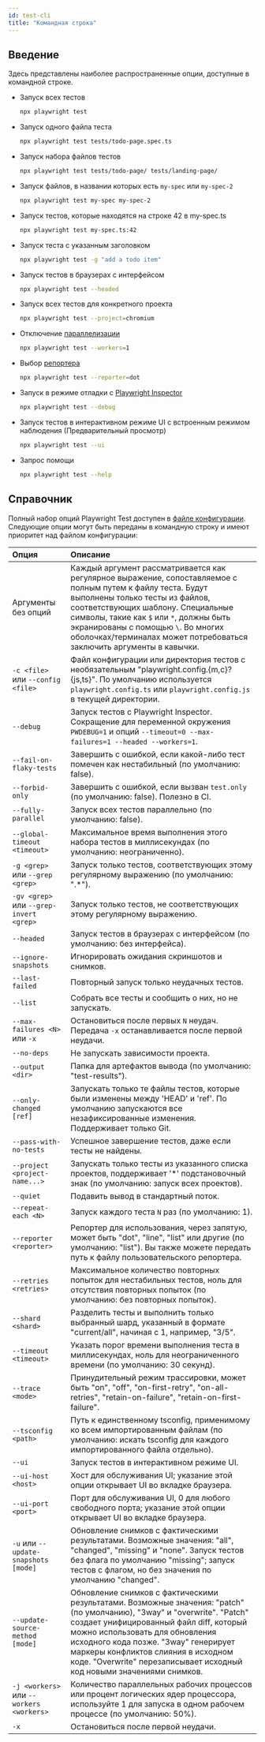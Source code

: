 ```yaml
---
id: test-cli
title: "Командная строка"
---
```


## Введение

Здесь представлены наиболее распространенные опции, доступные в командной строке.
- Запуск всех тестов
  
  ```bash
  npx playwright test
  ```
  
- Запуск одного файла теста
  
  ```bash
  npx playwright test tests/todo-page.spec.ts
  ```
  
- Запуск набора файлов тестов
  
  ```bash
  npx playwright test tests/todo-page/ tests/landing-page/
  ```
  
- Запуск файлов, в названии которых есть `my-spec` или `my-spec-2`
  
  ```bash
  npx playwright test my-spec my-spec-2
  ```
  
- Запуск тестов, которые находятся на строке 42 в my-spec.ts
  
  ```bash
  npx playwright test my-spec.ts:42
  ```
  
- Запуск теста с указанным заголовком
  
  ```bash
  npx playwright test -g "add a todo item"
  ```
  
- Запуск тестов в браузерах с интерфейсом
  
  ```bash
  npx playwright test --headed
  ```
  
- Запуск всех тестов для конкретного проекта
  
  ```bash
  npx playwright test --project=chromium
  ```
  
- Отключение [параллелизации](./test-parallel.mdx)
  
  ```bash
  npx playwright test --workers=1
  ```
  
- Выбор [репортера](./test-reporters.mdx)
  
  ```bash
  npx playwright test --reporter=dot
  ```
  
- Запуск в режиме отладки с [Playwright Inspector](./debug.mdx)
  
  ```bash
  npx playwright test --debug
  ```
  
- Запуск тестов в интерактивном режиме UI с встроенным режимом наблюдения (Предварительный просмотр)
  
  ```bash
  npx playwright test --ui
  ```
  
- Запрос помощи
  
  ```bash
  npx playwright test --help
  ```
  
## Справочник

Полный набор опций Playwright Test доступен в [файле конфигурации](./test-use-options.mdx). Следующие опции могут быть переданы в командную строку и имеют приоритет над файлом конфигурации:

<!-- // Note: packages/playwright/src/program.ts is the source of truth. -->

| Опция | Описание |
| :- | :- |
| Аргументы без опций | Каждый аргумент рассматривается как регулярное выражение, сопоставляемое с полным путем к файлу теста. Будут выполнены только тесты из файлов, соответствующих шаблону. Специальные символы, такие как `$` или `*`, должны быть экранированы с помощью `\`. Во многих оболочках/терминалах может потребоваться заключить аргументы в кавычки. |
| `-c <file>` или `--config <file>` | Файл конфигурации или директория тестов с необязательным "playwright.config.&#123;m,c&#125;?&#123;js,ts&#125;". По умолчанию используется `playwright.config.ts` или `playwright.config.js` в текущей директории. |
| `--debug` | Запуск тестов с Playwright Inspector. Сокращение для переменной окружения `PWDEBUG=1` и опций `--timeout=0 --max-failures=1 --headed --workers=1`. |
| `--fail-on-flaky-tests` | Завершить с ошибкой, если какой-либо тест помечен как нестабильный (по умолчанию: false). |
| `--forbid-only` | Завершить с ошибкой, если вызван `test.only` (по умолчанию: false). Полезно в CI. |
| `--fully-parallel` | Запуск всех тестов параллельно (по умолчанию: false). |
| `--global-timeout <timeout>` | Максимальное время выполнения этого набора тестов в миллисекундах (по умолчанию: неограниченно). |
| `-g <grep>` или `--grep <grep>` | Запуск только тестов, соответствующих этому регулярному выражению (по умолчанию: ".*"). |
| `-gv <grep>` или `--grep-invert <grep>` | Запуск только тестов, не соответствующих этому регулярному выражению. |
| `--headed` | Запуск тестов в браузерах с интерфейсом (по умолчанию: без интерфейса). |
| `--ignore-snapshots` | Игнорировать ожидания скриншотов и снимков. |
| `--last-failed` | Повторный запуск только неудачных тестов. |
| `--list` | Собрать все тесты и сообщить о них, но не запускать. |
| `--max-failures <N>` или `-x` | Остановиться после первых `N` неудач. Передача `-x` останавливается после первой неудачи. |
| `--no-deps` | Не запускать зависимости проекта. |
| `--output <dir>` | Папка для артефактов вывода (по умолчанию: "test-results"). |
| `--only-changed [ref]` | Запускать только те файлы тестов, которые были изменены между 'HEAD' и 'ref'. По умолчанию запускаются все незафиксированные изменения. Поддерживает только Git. |
| `--pass-with-no-tests` | Успешное завершение тестов, даже если тесты не найдены. |
| `--project <project-name...>` | Запускать только тесты из указанного списка проектов, поддерживает '*' подстановочный знак (по умолчанию: запуск всех проектов). |
| `--quiet` | Подавить вывод в стандартный поток. |
| `--repeat-each <N>` | Запуск каждого теста `N` раз (по умолчанию: 1). |
| `--reporter <reporter>` | Репортер для использования, через запятую, может быть "dot", "line", "list" или другие (по умолчанию: "list"). Вы также можете передать путь к файлу пользовательского репортера. |
| `--retries <retries>` | Максимальное количество повторных попыток для нестабильных тестов, ноль для отсутствия повторных попыток (по умолчанию: без повторных попыток). |
| `--shard <shard>` | Разделить тесты и выполнить только выбранный шард, указанный в формате "current/all", начиная с 1, например, "3/5". |
| `--timeout <timeout>` | Указать порог времени выполнения теста в миллисекундах, ноль для неограниченного времени (по умолчанию: 30 секунд). |
| `--trace <mode>` | Принудительный режим трассировки, может быть "on", "off", "on-first-retry", "on-all-retries", "retain-on-failure", "retain-on-first-failure". |
| `--tsconfig <path>` | Путь к единственному tsconfig, применимому ко всем импортированным файлам (по умолчанию: искать tsconfig для каждого импортированного файла отдельно). |
| `--ui` | Запуск тестов в интерактивном режиме UI. |
| `--ui-host <host>` | Хост для обслуживания UI; указание этой опции открывает UI во вкладке браузера. |
| `--ui-port <port>` | Порт для обслуживания UI, 0 для любого свободного порта; указание этой опции открывает UI во вкладке браузера. |
| `-u` или `--update-snapshots [mode]` | Обновление снимков с фактическими результатами. Возможные значения: "all", "changed", "missing" и "none". Запуск тестов без флага по умолчанию "missing"; запуск тестов с флагом, но без значения по умолчанию "changed". |
| `--update-source-method [mode]` | Обновление снимков с фактическими результатами. Возможные значения: "patch" (по умолчанию), "3way" и "overwrite". "Patch" создает унифицированный файл diff, который можно использовать для обновления исходного кода позже. "3way" генерирует маркеры конфликтов слияния в исходном коде. "Overwrite" перезаписывает исходный код новыми значениями снимков.|
| `-j <workers>` или `--workers <workers>` | Количество параллельных рабочих процессов или процент логических ядер процессора, используйте 1 для запуска в одном рабочем процессе (по умолчанию: 50%). |
| `-x` | Остановиться после первой неудачи. |


[Accessibility]: /api/class-accessibility.mdx "Accessibility"
[Android]: /api/class-android.mdx "Android"
[AndroidDevice]: /api/class-androiddevice.mdx "AndroidDevice"
[AndroidInput]: /api/class-androidinput.mdx "AndroidInput"
[AndroidSocket]: /api/class-androidsocket.mdx "AndroidSocket"
[AndroidWebView]: /api/class-androidwebview.mdx "AndroidWebView"
[APIRequest]: /api/class-apirequest.mdx "APIRequest"
[APIRequestContext]: /api/class-apirequestcontext.mdx "APIRequestContext"
[APIResponse]: /api/class-apiresponse.mdx "APIResponse"
[APIResponseAssertions]: /api/class-apiresponseassertions.mdx "APIResponseAssertions"
[Browser]: /api/class-browser.mdx "Browser"
[BrowserContext]: /api/class-browsercontext.mdx "BrowserContext"
[BrowserServer]: /api/class-browserserver.mdx "BrowserServer"
[BrowserType]: /api/class-browsertype.mdx "BrowserType"
[CDPSession]: /api/class-cdpsession.mdx "CDPSession"
[Clock]: /api/class-clock.mdx "Clock"
[ConsoleMessage]: /api/class-consolemessage.mdx "ConsoleMessage"
[Coverage]: /api/class-coverage.mdx "Coverage"
[Dialog]: /api/class-dialog.mdx "Dialog"
[Download]: /api/class-download.mdx "Download"
[Electron]: /api/class-electron.mdx "Electron"
[ElectronApplication]: /api/class-electronapplication.mdx "ElectronApplication"
[ElementHandle]: /api/class-elementhandle.mdx "ElementHandle"
[FileChooser]: /api/class-filechooser.mdx "FileChooser"
[Frame]: /api/class-frame.mdx "Frame"
[FrameLocator]: /api/class-framelocator.mdx "FrameLocator"
[GenericAssertions]: /api/class-genericassertions.mdx "GenericAssertions"
[JSHandle]: /api/class-jshandle.mdx "JSHandle"
[Keyboard]: /api/class-keyboard.mdx "Keyboard"
[Locator]: /api/class-locator.mdx "Locator"
[LocatorAssertions]: /api/class-locatorassertions.mdx "LocatorAssertions"
[Logger]: /api/class-logger.mdx "Logger"
[Mouse]: /api/class-mouse.mdx "Mouse"
[Page]: /api/class-page.mdx "Page"
[PageAssertions]: /api/class-pageassertions.mdx "PageAssertions"
[Playwright]: /api/class-playwright.mdx "Playwright"
[PlaywrightAssertions]: /api/class-playwrightassertions.mdx "PlaywrightAssertions"
[Request]: /api/class-request.mdx "Request"
[Response]: /api/class-response.mdx "Response"
[Route]: /api/class-route.mdx "Route"
[Selectors]: /api/class-selectors.mdx "Selectors"
[SnapshotAssertions]: /api/class-snapshotassertions.mdx "SnapshotAssertions"
[TimeoutError]: /api/class-timeouterror.mdx "TimeoutError"
[Touchscreen]: /api/class-touchscreen.mdx "Touchscreen"
[Tracing]: /api/class-tracing.mdx "Tracing"
[Video]: /api/class-video.mdx "Video"
[WebError]: /api/class-weberror.mdx "WebError"
[WebSocket]: /api/class-websocket.mdx "WebSocket"
[WebSocketRoute]: /api/class-websocketroute.mdx "WebSocketRoute"
[Worker]: /api/class-worker.mdx "Worker"
[Fixtures]: /api/class-fixtures.mdx "Fixtures"
[FullConfig]: /api/class-fullconfig.mdx "FullConfig"
[FullProject]: /api/class-fullproject.mdx "FullProject"
[Location]: /api/class-location.mdx "Location"
[Test]: /api/class-test.mdx "Test"
[TestConfig]: /api/class-testconfig.mdx "TestConfig"
[TestInfo]: /api/class-testinfo.mdx "TestInfo"
[TestInfoError]: /api/class-testinfoerror.mdx "TestInfoError"
[TestOptions]: /api/class-testoptions.mdx "TestOptions"
[TestProject]: /api/class-testproject.mdx "TestProject"
[TestStepInfo]: /api/class-teststepinfo.mdx "TestStepInfo"
[WorkerInfo]: /api/class-workerinfo.mdx "WorkerInfo"
[Reporter]: /api/class-reporter.mdx "Reporter"
[Suite]: /api/class-suite.mdx "Suite"
[TestCase]: /api/class-testcase.mdx "TestCase"
[TestError]: /api/class-testerror.mdx "TestError"
[TestResult]: /api/class-testresult.mdx "TestResult"
[TestStep]: /api/class-teststep.mdx "TestStep"
[Element]: https://developer.mozilla.org/en-US/docs/Web/API/element "Element"
[EvaluationArgument]: /evaluating.mdx#evaluation-argument "EvaluationArgument"
[Promise]: https://developer.mozilla.org/en-US/docs/Web/JavaScript/Reference/Global_Objects/Promise "Promise"
[iterator]: https://developer.mozilla.org/en-US/docs/Web/JavaScript/Reference/Iteration_protocols "Iterator"
[origin]: https://developer.mozilla.org/en-US/docs/Glossary/Origin "Origin"
[selector]: https://developer.mozilla.org/en-US/docs/Web/CSS/CSS_Selectors "selector"
[Serializable]: https://developer.mozilla.org/en-US/docs/Web/JavaScript/Reference/Global_Objects/JSON/stringify#Description "Serializable"
[UIEvent.detail]: https://developer.mozilla.org/en-US/docs/Web/API/UIEvent/detail "UIEvent.detail"
[UnixTime]: https://en.wikipedia.org/wiki/Unix_time "Unix Time"
[xpath]: https://developer.mozilla.org/en-US/docs/Web/XPath "xpath"

[Array]: https://developer.mozilla.org/en-US/docs/Web/JavaScript/Reference/Global_Objects/Array "Array"
[boolean]: https://developer.mozilla.org/en-US/docs/Web/JavaScript/Data_structures#Boolean_type "Boolean"
[Buffer]: https://nodejs.org/api/buffer.html#buffer_class_buffer "Buffer"
[ChildProcess]: https://nodejs.org/api/child_process.html "ChildProcess"
[Date]: https://developer.mozilla.org/en-US/docs/Web/JavaScript/Reference/Global_Objects/Date "Date"
[Error]: https://nodejs.org/api/errors.html#errors_class_error "Error"
[EventEmitter]: https://nodejs.org/api/events.html#events_class_eventemitter "EventEmitter"
[function]: https://developer.mozilla.org/en-US/docs/Web/JavaScript/Reference/Global_Objects/Function "Function"
[FormData]: https://developer.mozilla.org/en-US/docs/Web/API/FormData "FormData"
[Map]: https://developer.mozilla.org/en-US/docs/Web/JavaScript/Reference/Global_Objects/Map "Map"
[Metadata]: https://developer.mozilla.org/en-US/docs/Web/JavaScript/Reference/Global_Objects/Object "Object&lt;string, any&gt;"
[null]: https://developer.mozilla.org/en-US/docs/Web/JavaScript/Reference/Global_Objects/null "null"
[number]: https://developer.mozilla.org/en-US/docs/Web/JavaScript/Data_structures#Number_type "Number"
[Object]: https://developer.mozilla.org/en-US/docs/Web/JavaScript/Reference/Global_Objects/Object "Object"
[Promise]: https://developer.mozilla.org/en-US/docs/Web/JavaScript/Reference/Global_Objects/Promise "Promise"
[Readable]: https://nodejs.org/api/stream.html#stream_class_stream_readable "Readable"
[ReadStream]: https://nodejs.org/api/fs.html#class-fsreadstream "ReadStream"
[RegExp]: https://developer.mozilla.org/en-US/docs/Web/JavaScript/Reference/Global_Objects/RegExp "RegExp"
[string]: https://developer.mozilla.org/en-US/docs/Web/JavaScript/Data_structures#String_type "string"
[void]: https://developer.mozilla.org/en-US/docs/Web/JavaScript/Reference/Global_Objects/undefined "void"
[URL]: https://nodejs.org/api/url.html "URL"
[URLSearchParams]: https://developer.mozilla.org/en-US/docs/Web/API/URLSearchParams "URLSearchParams"

[all available image tags]: https://mcr.microsoft.com/en-us/product/playwright/about "all available image tags"
[Microsoft Artifact Registry]: https://mcr.microsoft.com/en-us/product/playwright/about "Microsoft Artifact Registry"
[Dockerfile.noble]: https://github.com/microsoft/playwright/blob/main/utils/docker/Dockerfile.noble "Dockerfile.noble"